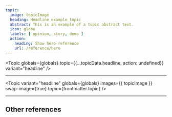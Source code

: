 ```yaml
---
topic:
  image: topicImage
  heading: Headline example topic
  abstract: This is an example of a topic abstract text.
  icon: globe
  labels: [ opinion, story, demo ]
  action:
    heading: Show hero reference
    url: /reference/hero
---
```


<Topic
  globals={globals}
  topic={{...topicData.headline, action: undefined}}
  variant="headline"
/>

<div className="s-popout">
  <Topic
    variant="headline"
    globals={globals}
    images={{ topicImage }}
    topic={frontmatter.topic}
  />
</div>

---

<Topic
  variant="headline"
  globals={globals}
  images={{ topicImage }}
  swap-image={true}
  topic={frontmatter.topic}
/>

---

## Other references

<TopicList 
  className="s-grid u-grid-three-cols u-gap-m"
  variant="card"
  globals={globals}
  topics={Object.values(topicData)}
/>
